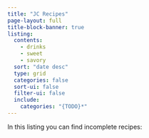```yaml
---
title: "JC Recipes"
page-layout: full
title-block-banner: true
listing:
  contents: 
    - drinks
    - sweet
    - savory
  sort: "date desc"
  type: grid
  categories: false
  sort-ui: false
  filter-ui: false
  include:
    categories: "{TODO}*"
---
```

In this listing you can find incomplete recipes: